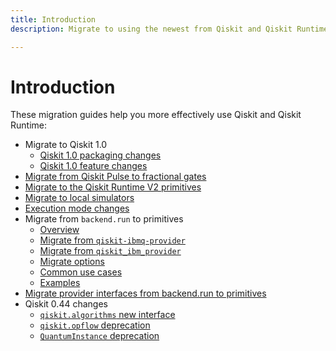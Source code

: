 ```yaml
---
title: Introduction
description: Migrate to using the newest from Qiskit and Qiskit Runtime

---
```


# Introduction

These migration guides help you more effectively use Qiskit and Qiskit Runtime:

* Migrate to Qiskit 1.0
   * [Qiskit 1.0 packaging changes](./qiskit-1.0-installation)
   * [Qiskit 1.0 feature changes](./qiskit-1.0-features)
* [Migrate from Qiskit Pulse to fractional gates](./pulse-migration)
* [Migrate to the Qiskit Runtime V2 primitives](./v2-primitives)
* [Migrate to local simulators](./local-simulators)
* [Execution mode changes](./sessions)
* Migrate from `backend.run` to primitives
   * [Overview](./qiskit-runtime)
   * [Migrate from `qiskit-ibmq-provider`](./qiskit-runtime-from-ibmq-provider)
   * [Migrate from `qiskit_ibm_provider`](./qiskit-runtime-from-ibm-provider)
   * [Migrate options](./qiskit-runtime-options)
   * [Common use cases](./qiskit-runtime-use-case)
   * [Examples](./qiskit-runtime-examples)
* [Migrate provider interfaces from backend.run to primitives](./external-providers-primitives-v2)
* Qiskit 0.44 changes
   * [`qiskit.algorithms` new interface](./qiskit-algorithms-module)
   * [`qiskit.opflow` deprecation](./qiskit-opflow-module)
   * [`QuantumInstance` deprecation](./qiskit-quantum-instance)

